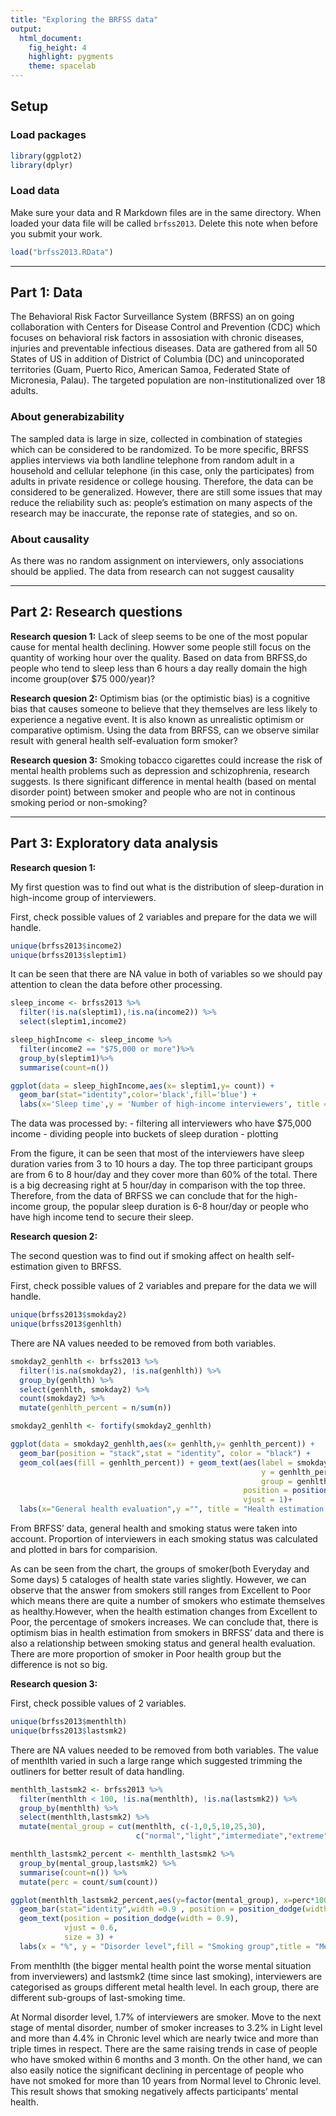 ```yaml
---
title: "Exploring the BRFSS data"
output: 
  html_document: 
    fig_height: 4
    highlight: pygments
    theme: spacelab
---
```


## Setup

### Load packages

```r
library(ggplot2)
library(dplyr)
```

### Load data

Make sure your data and R Markdown files are in the same directory. When loaded
your data file will be called `brfss2013`. Delete this note when before you submit 
your work. 

```r
load("brfss2013.RData")
```



* * *

## Part 1: Data
The Behavioral Risk Factor Surveillance System (BRFSS) an on going collaboration with Centers for Disease Control and Prevention (CDC) which focuses on behavioral risk factors in assosiation with chronic diseases, injuries and preventable infectious diseases.
Data are gathered from all 50 States of US in addition of District of Columbia (DC) and unincoporated territories (Guam, Puerto Rico, American Samoa, Federated State of Micronesia, Palau). The targeted population are non-institutionalized over 18 adults.

### About generabizability
  The sampled data is large in size, collected in combination of stategies which can be considered to be randomized. To be more specific, BRFSS applies interviews via both landline telephone from random adult in a household and cellular telephone (in this case, only the participates) from adults in private residence or college housing. Therefore, the data can be considered to be generalized. However, there are still some issues that may reduce the reliability such as: people's estimation on many aspects of the research may be inaccurate, the reponse rate of stategies, and so on.

### About causality
  As there was no random assignment on interviewers, only associations should be applied. The data from research can not suggest causality

* * *

## Part 2: Research questions

**Research quesion 1:** Lack of sleep seems to be one of the most popular cause for mental health declining. Howver some people still focus on the quantity of working hour over the quality. Based on data from BRFSS,do people who tend to sleep less than 6 hours a day really domain the high income group(over $75 000/year)?

**Research quesion 2:** Optimism bias (or the optimistic bias) is a cognitive bias that causes someone to believe that they themselves are less likely to experience a negative event. It is also known as unrealistic optimism or comparative optimism. Using the data from BRFSS, can we observe similar result with general health self-evaluation form smoker?

**Research quesion 3:** Smoking tobacco cigarettes could increase the risk of mental health problems such as depression and schizophrenia, research suggests. Is there significant difference in mental health (based on mental disorder point) between smoker and people who are not in continous smoking period or non-smoking?


* * *

## Part 3: Exploratory data analysis


**Research quesion 1:**

My first question was to find out what is the distribution of sleep-duration in high-income group of interviewers.

First, check possible values of 2 variables and prepare for the data we will handle.
```r
unique(brfss2013$income2)
unique(brfss2013$sleptim1)
```
It can be seen that there are NA value in both of variables so we should pay attention to clean the data before other processing.

```r
sleep_income <- brfss2013 %>%
  filter(!is.na(sleptim1),!is.na(income2)) %>%
  select(sleptim1,income2)

sleep_highIncome <- sleep_income %>%
  filter(income2 == "$75,000 or more")%>%
  group_by(sleptim1)%>%
  summarise(count=n())

ggplot(data = sleep_highIncome,aes(x= sleptim1,y= count)) + 
  geom_bar(stat="identity",color='black',fill='blue') + 
  labs(x='Sleep time',y = 'Number of high-income interviewers', title = "High income in relationship with sleep time")
```

The data was processed by:
  - filtering all interviewers who have $75,000 income
  - dividing people into buckets of sleep duration
  - plotting

From the figure, it can be seen that most of the interviewers have sleep duration varies from 3 to 10 hours a day. The top three participant groups are from 6 to 8 hour/day and they cover more than 60% of the total. There is a big decreasing right at 5 hour/day in comparison with the top three. Therefore, from the data of BRFSS we can conclude that for the high-income group, the popular sleep duration is 6-8 hour/day or people who have high income tend to secure their sleep.


**Research quesion 2:**

The second question was to find out if smoking affect on health self-estimation given to BRFSS.

First, check possible values of 2 variables and prepare for the data we will handle.
```r
unique(brfss2013$smokday2)
unique(brfss2013$genhlth)
```
There are NA values needed to be removed from both variables.


```r
smokday2_genhlth <- brfss2013 %>%
  filter(!is.na(smokday2), !is.na(genhlth)) %>%
  group_by(genhlth) %>%
  select(genhlth, smokday2) %>%
  count(smokday2) %>%
  mutate(genhlth_percent = n/sum(n))

smokday2_genhlth <- fortify(smokday2_genhlth)

ggplot(data = smokday2_genhlth,aes(x= genhlth,y= genhlth_percent)) +
  geom_bar(position = "stack",stat = "identity", color = "black") +
  geom_col(aes(fill = genhlth_percent)) + geom_text(aes(label = smokday2,
                                                        y = genhlth_percent,
                                                        group = genhlth),
                                                    position = position_dodge(width = 0.9),
                                                    vjust = 1)+
  labs(x="General health evaluation",y ="", title = "Health estimation in relationship with smoking")

```

From BRFSS' data, general health and smoking status were taken into account. Proportion of interviewers in each smoking status was calculated and plotted in bars for comparision.

As can be seen from the chart, the groups of smoker(both Everyday and Some days) 5 cataloges of health state varies slightly. However, we can observe that the answer from smokers still ranges from Excellent to Poor which means there are quite a number of smokers who estimate themselves as healthy.However, when the health estimation changes from Excellent to Poor, the percentage of smokers increases. We can conclude that, there is optimism bias in health estimation from smokers in BRFSS' data and there is also a relationship between smoking status and general health evaluation. There are more proportion of smoker in Poor health group but the difference is not so big.


**Research quesion 3:**

First, check possible values of 2 variables.
```r
unique(brfss2013$menthlth)
unique(brfss2013$lastsmk2)
```
There are NA values needed to be removed from both variables. The value of menthlth varied in such a large range which suggested trimming the outliners for better result of data handling.

```r
menthlth_lastsmk2 <- brfss2013 %>%
  filter(menthlth < 100, !is.na(menthlth), !is.na(lastsmk2)) %>%
  group_by(menthlth) %>%
  select(menthlth,lastsmk2) %>%
  mutate(mental_group = cut(menthlth, c(-1,0,5,10,25,30),
                            c("normal","light","imtermediate","extreme","chronic")))

menthlth_lastsmk2_percent <- menthlth_lastsmk2 %>%
  group_by(mental_group,lastsmk2) %>%
  summarise(count=n()) %>%
  mutate(perc = count/sum(count))

ggplot(menthlth_lastsmk2_percent,aes(y=factor(mental_group), x=perc*100,fill=factor(lastsmk2),label=round(perc*100,1)))+
  geom_bar(stat="identity",width =0.9 , position = position_dodge(width=0.9)) +
  geom_text(position = position_dodge(width = 0.9),
            vjust = 0.6,
            size = 3) +
  labs(x = "%", y = "Disorder level",fill = "Smoking group",title = "Mental disorder based on non-smoking period")
```
From menthlth (the bigger mental health point the worse mental situation from inverviewers) and lastsmk2 (time since last smoking), interviewers are categorised as groups different metal health level. In each group, there are different sub-groups of last-smoking time.

At Normal disorder level, 1.7% of interviewers are smoker. Move to the next stage of mental disorder, number of smoker increases to 3.2% in Light level and more than 4.4% in Chronic level which are nearly twice and more than triple times in respect. There are the same raising trends in case of people who have smoked within 6 months and 3 month. On the other hand, we can also easily notice the significant declining in percentage of people who have not smoked for more than 10 years from Normal level to Chronic level. This result shows that smoking negatively affects participants' mental health.


